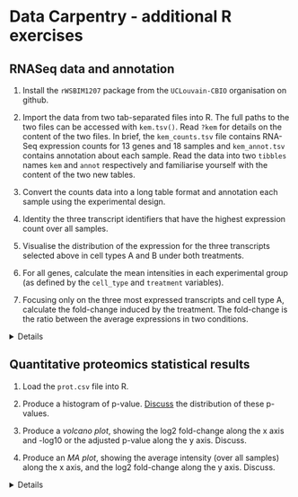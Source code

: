 # Data Carpentry - additional R exercises

## RNASeq data and annotation

1. Install the `rWSBIM1207` package from the `UCLouvain-CBIO`
   organisation on github.

2. Import the data from two tab-separated files into R. The full paths
   to the two files can be accessed with `kem.tsv()`. Read `?kem` for
   details on the content of the two files. In brief, the
   `kem_counts.tsv` file contains RNA-Seq expression counts for 13
   genes and 18 samples and `kem_annot.tsv` contains annotation about
   each sample. Read the data into two `tibbles` names `kem` and
   `annot` respectively and familiarise yourself with the content of
   the two new tables.
   
3. Convert the counts data into a long table format and annotation
   each sample using the experimental design.
   
4. Identity the three transcript identifiers that have the highest
   expression count over all samples.
   
5. Visualise the distribution of the expression for the three
   transcripts selected above in cell types A and B under both
   treatments.
   
6. For all genes, calculate the mean intensities in each experimental
   group (as defined by the `cell_type` and `treatment` variables).
   
7. Focusing only on the three most expressed transcripts and cell type
   A, calculate the fold-change induced by the treatment. The
   fold-change is the ratio between the average expressions in two
   conditions.
   
   
<details>
```r
library("rWSBIM1207")
library("tidyverse")
fls <- kem.tsv()
annot <- read_tsv(fls[1])
kem <- read_tsv(fls[2]) %>%
    gather(key = sample_id, value = expression, -ref) %>%
    left_join(annot)
k <- kem %>%
    group_by(ref) %>%
    summarise(tot_exprs = sum(expression)) %>%
    arrange(desc(tot_exprs)) %>%
    select(ref) %>%
    head(3)
kem3 <- right_join(kem, k)
ggplot(kem3, aes(x = treatment, y = expression)) +
    geom_boxplot() +
    geom_jitter() +
    facet_grid(ref ~ cell_type)
kem %>%
    group_by(ref, cell_type, treatment) %>%
    summarise(mean_expression = mean(expression))
kem3 %>%
    filter(cell_type == "A") %>%
    group_by(ref, cell_type, treatment) %>%
    summarise(mean_expression = mean(expression)) %>%
    spread(key = treatment, value = mean_expression) %>%
    mutate(fold_change = stimulated/none)
```
</details>

## Quantitative proteomics statistical results

1. Load the `prot.csv` file into R.

2. Produce a histogram of
   p-value. [Discuss](http://varianceexplained.org/statistics/interpreting-pvalue-histogram/)
   the distribution of these p-values.

3. Produce a *volcano plot*, showing the log2 fold-change along the x
   axis and -log10 or the adjusted p-value along the y axis. Discuss.

4. Produce an *MA plot*, showing the average intensity (over all
   samples) along the x axis, and the log2 fold-change along the y
   axis. Discuss.

<details>
```r
prot <- read_csv("prot.csv")


ggplot(prot, aes(x = p.value)) +
    geom_histogram()

ggplot(prot, aes(x = LogFC,
                 y = -log10(adjp))) +
             geom_point()

ggplot(prot, aes(x = AvgExpr,
                 y = LogFC)) +
             geom_point()

```
</details>
